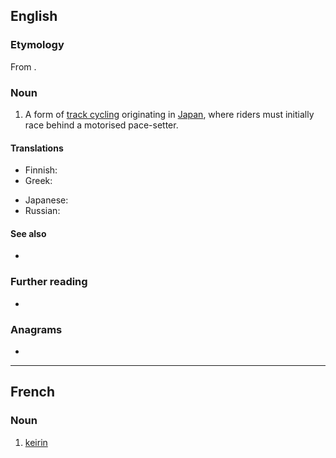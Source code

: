==English==

===Etymology===
From {{der|en|ja|競輪||racing cycles}}.

===Noun===
{{en-noun|~}}

# {{lb|en|cycling}} A form of [[track cycling]] originating in [[Japan]], where riders must initially race behind a motorised pace-setter.

====Translations====
{{trans-top|form of track cycling}}
* Finnish: {{t|fi|keirin}}
* Greek: {{t|el|κέιριν|n}}
{{trans-mid}}
* Japanese: {{t+|ja|競輪|tr=keirin}}
* Russian: {{t+|ru|кейрин|m}}
{{trans-bottom}}

====See also====
* {{l|en|derny}}

===Further reading===
* {{pedialite}}

===Anagrams===
* {{anagrams|en|inkier}}

----

==French==

===Noun===
{{fr-noun|m}}
# {{lb|fr|cycling}} [[#English|keirin]]